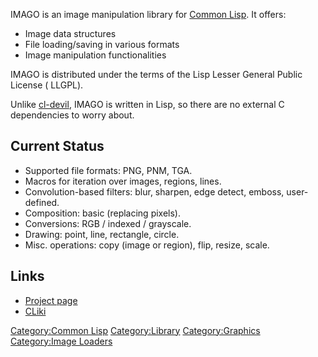 IMAGO is an image manipulation library for [[Common Lisp]]. It offers:

* Image data structures
* File loading/saving in various formats
* Image manipulation functionalities

IMAGO is distributed under the terms of the Lisp Lesser General Public License ( LLGPL).

Unlike [[cl-devil]], IMAGO is written in Lisp, so there are no external C dependencies to worry about.

== Current Status ==
* Supported file formats: PNG, PNM, TGA.
* Macros for iteration over images, regions, lines.
* Convolution-based filters: blur, sharpen, edge detect, emboss, user-defined.
* Composition: basic (replacing pixels).
* Conversions: RGB / indexed / grayscale.
* Drawing: point, line, rectangle, circle.
* Misc. operations: copy (image or region), flip, resize, scale.

== Links ==
* [http://common-lisp.net/project/imago/ Project page]
* [http://www.cliki.net/IMAGO CLiki]


[[Category:Common Lisp]]
[[Category:Library]]
[[Category:Graphics]]
[[Category:Image Loaders]]